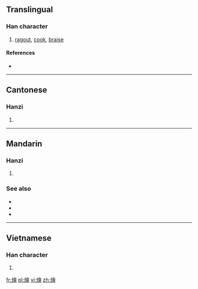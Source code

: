 {{also|烩}}
==Translingual==

===Han character===
{{Han char|rn=86|rad=火|as=13|sn=17|four=9886<sub>6</sub>|canj=火人一日 (FOMA)}}

# [[ragout]], [[cook]], [[braise]]

====References====
* {{Han ref|kx=0685.201|dkj=19503|hdz=32241.070|uh=71F4|ud=29172|bh=C0ED|bd=49389}}

----

==Cantonese==

===Hanzi===
{{yue-hanzi|jyut=wui6|y=wui6|sim=烩}}

# {{defn|lang=yue|sort=火13}}

----

==Mandarin==

===Hanzi===
{{cmn-hanzi|sim=烩|pin=[[huì]] ([[hui4]])|wg=hui<sup>4</sup>}}

# {{defn|lang=cmn|sort=火13}}

===See also===
* {{zh-l|燉|tr=dùn}}
* {{zh-l|扒|tr=pá}}
* {{zh-l|蒸|tr=zhēng}}

----

==Vietnamese==

===Han character===
{{vi-hantu|[[quái]], [[dõi]], [[dọi]], [[giõi]], [[giọi]], [[khoái]], [[rọi]]|rs=火13}}

# {{defn|lang=vi|sort=火13}}

[[fr:燴]]
[[pl:燴]]
[[vi:燴]]
[[zh:燴]]